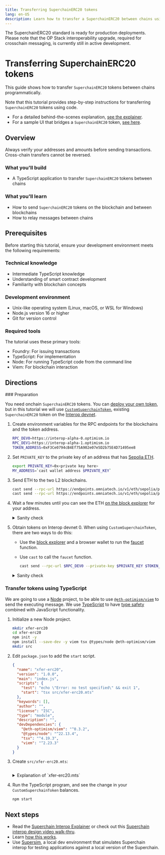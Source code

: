 ```yaml
---
title: Transferring SuperchainERC20 tokens
lang: en-US
description: Learn how to transfer a SuperchainERC20 between chains using L2ToL2CrossDomainMessenger.
---
```



<Callout>
  The SuperchainERC20 standard is ready for production deployments.
  Please note that the OP Stack interoperability upgrade, required for crosschain messaging, is currently still in active development.
</Callout>

# Transferring SuperchainERC20 tokens

This guide shows how to transfer `SuperchainERC20` tokens between chains programmatically.

Note that this tutorial provides step-by-step instructions for transferring `SuperchainERC20` tokens using code.

*   For a detailed behind-the-scenes explanation, [see the explainer](../superchain-erc20#how-it-works).
*   For a sample UI that bridges a `SuperchainERC20` token, [see here](https://interop-alpha-app.superchain.tools/).

## Overview

<Callout type="warning">
  Always verify your addresses and amounts before sending transactions.
  Cross-chain transfers cannot be reversed.
</Callout>

### What you'll build

*   A TypeScript application to transfer `SuperchainERC20` tokens between chains

### What you'll learn

*   How to send `SuperchainERC20` tokens on the blockchain and between blockchains
*   How to relay messages between chains

## Prerequisites

Before starting this tutorial, ensure your development environment meets the following requirements:

### Technical knowledge

*   Intermediate TypeScript knowledge
*   Understanding of smart contract development
*   Familiarity with blockchain concepts

### Development environment

*   Unix-like operating system (Linux, macOS, or WSL for Windows)
*   Node.js version 16 or higher
*   Git for version control

### Required tools

The tutorial uses these primary tools:

*   Foundry: For issuing transactions
*   TypeScript: For implementation
*   Node: For running TypeScript code from the command line
*   Viem: For blockchain interaction

## Directions

<Steps>
  ### Preparation

  You need onchain `SuperchainERC20` tokens.
  You can [deploy your own token](./deploy-superchain-erc20), but in this tutorial we will use [`CustomSuperchainToken`](https://sid.testnet.routescan.io/address/0xF3Ce0794cB4Ef75A902e07e5D2b75E4D71495ee8),  existing `SuperchainERC20` token on the [Interop devnet](../tools/devnet).

  1.  Create environment variables for the RPC endpoints for the blockchains and the token address.

      ```sh
      RPC_DEV0=https://interop-alpha-0.optimism.io
      RPC_DEV1=https://interop-alpha-1.optimism.io
      TOKEN_ADDRESS=0xF3Ce0794cB4Ef75A902e07e5D2b75E4D71495ee8
      ```

  2.  Set `PRIVATE_KEY` to the private key of an address that has [Sepolia ETH](https://cloud.google.com/application/web3/faucet/ethereum/sepolia).

      ```sh
      export PRIVATE_KEY=0x<private key here>
      MY_ADDRESS=`cast wallet address $PRIVATE_KEY`
      ```

  3.  Send ETH to the two L2 blockchains.

      ```sh
      cast send --rpc-url https://endpoints.omniatech.io/v1/eth/sepolia/public --private-key $PRIVATE_KEY --value 0.02ether 0x7385d89d38ab79984e7c84fab9ce5e6f4815468a
      cast send --rpc-url https://endpoints.omniatech.io/v1/eth/sepolia/public --private-key $PRIVATE_KEY --value 0.02ether 0x55f5c4653dbcde7d1254f9c690a5d761b315500c
      ```

  4.  Wait a few minutes until you can see the ETH [on the block explorer](https://sid.testnet.routescan.io/) for your address.

      <details>
        <summary>Sanity check</summary>

        Check the ETH balance of your address on both blockchains.

        ```sh
        cast balance --ether $MY_ADDRESS --rpc-url $RPC_DEV0
        cast balance --ether $MY_ADDRESS --rpc-url $RPC_DEV1
        ```
      </details>

  5.  Obtain tokens on Interop devnet 0.
      When using `CustomSuperchainToken`, there are two ways to do this:

      *   Use the [block explorer](https://sid.testnet.routescan.io/address/0xF3Ce0794cB4Ef75A902e07e5D2b75E4D71495ee8/contract/420120000/writeContract?chainid=420120000) and a browser wallet to run the [faucet](https://sid.testnet.routescan.io/address/0xF3Ce0794cB4Ef75A902e07e5D2b75E4D71495ee8/contract/420120000/writeContract?chainid=420120000#F6) function.

      *   Use `cast` to call the `faucet` function.

          ```sh
          cast send --rpc-url $RPC_DEV0 --private-key $PRIVATE_KEY $TOKEN_ADDRESS "faucet()"
          ```

      <details>
        <summary>Sanity check</summary>

        Run this command to check your token balance.

        ```sh
        cast call --rpc-url $RPC_DEV0 $TOKEN_ADDRESS "balanceOf(address)" $MY_ADDRESS | cast --from-wei
        ```
      </details>

  ### Transfer tokens using TypeScript

  We are going to use a [Node](https://nodejs.org/en) project, to be able to use [`@eth-optimism/viem`](https://www.npmjs.com/package/@eth-optimism/viem) to send the executing message.
  We use [TypeScript](https://www.typescriptlang.org/) to have [type safety](https://en.wikipedia.org/wiki/Type_safety) combined with JavaScript functionality.

  1.  Initialize a new Node project.

      ```sh
      mkdir xfer-erc20
      cd xfer-erc20
      npm init -y
      npm install --save-dev -y viem tsx @types/node @eth-optimism/viem
      mkdir src
      ```

  2.  Edit `package.json` to add the `start` script.

      ```json
      {
        "name": "xfer-erc20",
        "version": "1.0.0",
        "main": "index.js",
        "scripts": {
          "test": "echo \"Error: no test specified\" && exit 1",
          "start": "tsx src/xfer-erc20.mts"
        },
        "keywords": [],
        "author": "",
        "license": "ISC",
        "type": "module",
        "description": "",
        "devDependencies": {
          "@eth-optimism/viem": "^0.3.2",
          "@types/node": "^22.13.4",
          "tsx": "^4.19.3",
          "viem": "^2.23.3"
        }
      }      
      ```

  3.  Create `src/xfer-erc20.mts`:

      ```typescript file=<rootDir>/public/tutorials/xfer-erc20.mts hash=19a948eeb482046afb1a55ccc5019599
      ```

      <details>
        <summary>Explanation of `xfer-erc20.mts`</summary>

        ```typescript file=<rootDir>/public/tutorials/xfer-erc20.mts#L79-L84 hash=85f317d0cbe2b59e303e36a3e6154c62
        ```

        Use `@eth-optimism/viem`'s `walletActionsL2().sendSuperchainERC20` to send the `SuperchainERC20` tokens.
        Internally, this function calls [`SuperchainTokenBridge.sendERC20`](https://github.com/ethereum-optimism/optimism/blob/develop/packages/contracts-bedrock/src/L2/SuperchainTokenBridge.sol#L52-L78) to send the tokens.

        <AutorelayCallout />

        ```typescript file=<rootDir>/public/tutorials/xfer-erc20.mts#L88-L90 hash=cab6e961b558f4f5a7b877062b1cfa45 
        ```

        To relay a message, we need the information in the receipt.
        Also, we need to wait until the transaction with the relayed message is actually part of a block.

        ```typescript file=<rootDir>/public/tutorials/xfer-erc20.mts#L92-L94 hash=1da0981adb2fbd38cccf1b0602158418 
        ```

        A single transaction can send multiple messages.
        But here we know we sent just one, so we look for the first one in the list.

        ```typescript file=<rootDir>/public/tutorials/xfer-erc20.mts#L96-L99 hash=b5ad9f0c44aee84742cd20c348fdb156 
        ```

        This is how you use `@eth-optimism/viem` to create an executing message.
      </details>

  4.  Run the TypeScript program, and see the change in your `CustomSuperchainToken` balances.

      ```sh
      npm start
      ```
</Steps>

## Next steps

*   Read the [Superchain Interop Explainer](/stack/interop/explainer#faqs) or check out this [Superchain interop design video walk-thru](https://www.youtube.com/watch?v=FKc5RgjtGes).
*   Learn [how this works](/stack/interop/superchain-erc20).
*   Use [Supersim](/app-developers/tools/supersim), a local dev environment that simulates Superchain interop for testing applications against a local version of the Superchain.
